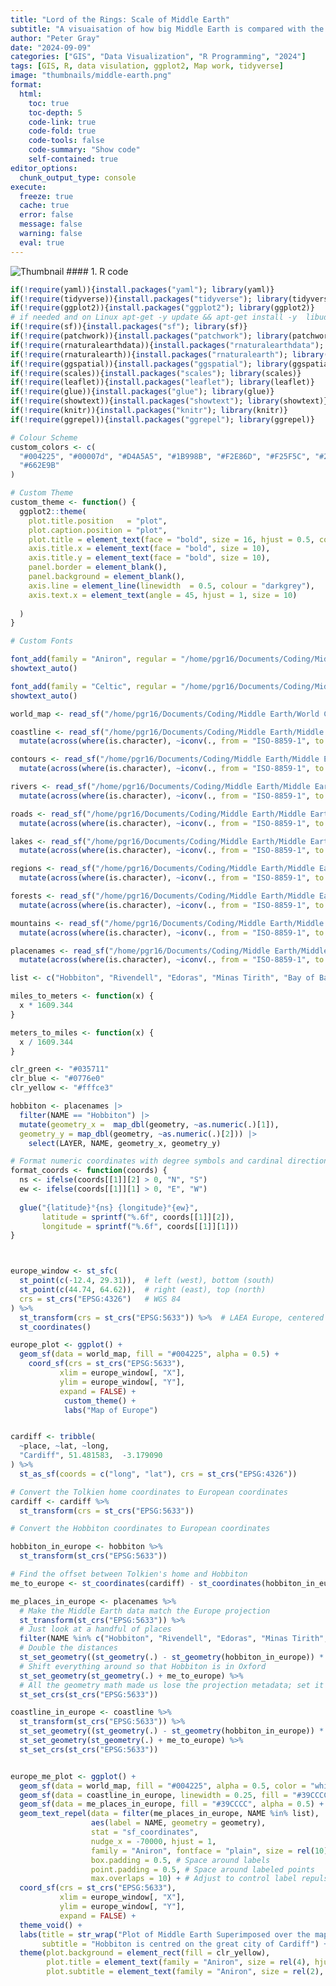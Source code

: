 ```yaml
---
title: "Lord of the Rings: Scale of Middle Earth"
subtitle: "A visuaisation of how big Middle Earth is compared with the size of Europe. Sam and Frodo walked a long way! Hobbiton is centered on Cardiff in Wales - just because"
author: "Peter Gray"
date: "2024-09-09" 
categories: ["GIS", "Data Visualization", "R Programming", "2024"]
tags: [GIS, R, data visulation, ggplot2, Map work, tidyverse]
image: "thumbnails/middle-earth.png"
format:
  html:
    toc: true
    toc-depth: 5
    code-link: true
    code-fold: true
    code-tools: false
    code-summary: "Show code"
    self-contained: true
editor_options: 
  chunk_output_type: console
execute: 
  freeze: true                                                  
  cache: true                                                   
  error: false
  message: false
  warning: false
  eval: true
---
```


![Thumbnail](thumbnails/middle-earth.png)
#### 1. R code
```r

if(!require(yaml)){install.packages("yaml"); library(yaml)}
if(!require(tidyverse)){install.packages("tidyverse"); library(tidyverse)}
if(!require(ggplot2)){install.packages("ggplot2"); library(ggplot2)}
# if needed and on Linux apt-get -y update && apt-get install -y  libudunits2-dev libgdal-dev libgeos-dev libproj-dev
if(!require(sf)){install.packages("sf"); library(sf)}
if(!require(patchwork)){install.packages("patchwork"); library(patchwork)}
if(!require(rnaturalearthdata)){install.packages("rnaturalearthdata"); library(rnaturalearthdata)}
if(!require(rnaturalearth)){install.packages("rnaturalearth"); library(rnaturalearth)}
if(!require(ggspatial)){install.packages("ggspatial"); library(ggspatial)}
if(!require(scales)){install.packages("scales"); library(scales)}
if(!require(leaflet)){install.packages("leaflet"); library(leaflet)}
if(!require(glue)){install.packages("glue"); library(glue)}
if(!require(showtext)){install.packages("showtext"); library(showtext)}
if(!require(knitr)){install.packages("knitr"); library(knitr)}
if(!require(ggrepel)){install.packages("ggrepel"); library(ggrepel)}

# Colour Scheme
custom_colors <- c(
  "#004225", "#00007d", "#D4A5A5", "#1B998B", "#F2E86D", "#F25F5C", "#247BA0",  
  "#662E9B"
)

# Custom Theme
custom_theme <- function() {
  ggplot2::theme(
    plot.title.position   = "plot",
    plot.caption.position = "plot",
    plot.title = element_text(face = "bold", size = 16, hjust = 0.5, color = "#000036"),
    axis.title.x = element_text(face = "bold", size = 10),
    axis.title.y = element_text(face = "bold", size = 10),
    panel.border = element_blank(),
    panel.background = element_blank(),
    axis.line = element_line(linewidth  = 0.5, colour = "darkgrey"),
    axis.text.x = element_text(angle = 45, hjust = 1, size = 10)
    
  )
}

# Custom Fonts 

font_add(family = "Aniron", regular = "/home/pgr16/Documents/Coding/Middle Earth/Fonts/anirm___.ttf")
showtext_auto()

font_add(family = "Celtic", regular = "/home/pgr16/Documents/Coding/Middle Earth/Fonts/UncialAntiqua-Regular.ttf")
showtext_auto()

world_map <- read_sf("/home/pgr16/Documents/Coding/Middle Earth/World Countries/ne_50m_admin_0_countries.shp")

coastline <- read_sf("/home/pgr16/Documents/Coding/Middle Earth/Middle Earth/Coastline2.shp") |> 
  mutate(across(where(is.character), ~iconv(., from = "ISO-8859-1", to = "UTF-8")))

contours <- read_sf("/home/pgr16/Documents/Coding/Middle Earth/Middle Earth/Contours_18.shp") |> 
  mutate(across(where(is.character), ~iconv(., from = "ISO-8859-1", to = "UTF-8")))

rivers <- read_sf("/home/pgr16/Documents/Coding/Middle Earth/Middle Earth/Rivers.shp") |> 
  mutate(across(where(is.character), ~iconv(., from = "ISO-8859-1", to = "UTF-8")))

roads <- read_sf("/home/pgr16/Documents/Coding/Middle Earth/Middle Earth/Roads.shp") |> 
  mutate(across(where(is.character), ~iconv(., from = "ISO-8859-1", to = "UTF-8")))

lakes <- read_sf("/home/pgr16/Documents/Coding/Middle Earth/Middle Earth/Lakes.shp") |> 
  mutate(across(where(is.character), ~iconv(., from = "ISO-8859-1", to = "UTF-8")))

regions <- read_sf("/home/pgr16/Documents/Coding/Middle Earth/Middle Earth/Regions_Anno.shp") |> 
  mutate(across(where(is.character), ~iconv(., from = "ISO-8859-1", to = "UTF-8")))

forests <- read_sf("/home/pgr16/Documents/Coding/Middle Earth/Middle Earth/Forests.shp") |> 
  mutate(across(where(is.character), ~iconv(., from = "ISO-8859-1", to = "UTF-8")))

mountains <- read_sf("/home/pgr16/Documents/Coding/Middle Earth/Middle Earth/Mountains_Anno.shp") |> 
  mutate(across(where(is.character), ~iconv(., from = "ISO-8859-1", to = "UTF-8")))

placenames <- read_sf("/home/pgr16/Documents/Coding/Middle Earth/Middle Earth/Combined_Placenames.shp") |> 
  mutate(across(where(is.character), ~iconv(., from = "ISO-8859-1", to = "UTF-8")))

list <- c("Hobbiton", "Rivendell", "Edoras", "Minas Tirith", "Bay of Bafalas", "Bay of Umbar", "Fangorn", "Grey Havens", "Helm's Deep", "Isengard", "Lórien", "Mirkwood", "Mt Doom", "Sea of Rhun", "Mt Doom")

miles_to_meters <- function(x) {
  x * 1609.344
}

meters_to_miles <- function(x) {
  x / 1609.344
}

clr_green <- "#035711"
clr_blue <- "#0776e0"
clr_yellow <- "#fffce3"

hobbiton <- placenames |> 
  filter(NAME == "Hobbiton") |> 
  mutate(geometry_x =  map_dbl(geometry, ~as.numeric(.)[1]),
  geometry_y = map_dbl(geometry, ~as.numeric(.)[2])) |> 
    select(LAYER, NAME, geometry_x, geometry_y)

# Format numeric coordinates with degree symbols and cardinal directions
format_coords <- function(coords) {
  ns <- ifelse(coords[[1]][2] > 0, "N", "S")
  ew <- ifelse(coords[[1]][1] > 0, "E", "W")
  
  glue("{latitude}°{ns} {longitude}°{ew}",
       latitude = sprintf("%.6f", coords[[1]][2]),
       longitude = sprintf("%.6f", coords[[1]][1]))
}



europe_window <- st_sfc(
  st_point(c(-12.4, 29.31)),  # left (west), bottom (south)
  st_point(c(44.74, 64.62)),  # right (east), top (north)
  crs = st_crs("EPSG:4326")   # WGS 84
) %>% 
  st_transform(crs = st_crs("EPSG:5633")) %>%  # LAEA Europe, centered in Portugal
  st_coordinates()

europe_plot <- ggplot() +
  geom_sf(data = world_map, fill = "#004225", alpha = 0.5) +
    coord_sf(crs = st_crs("EPSG:5633"),
           xlim = europe_window[, "X"],
           ylim = europe_window[, "Y"],
           expand = FALSE) +
            custom_theme() +
            labs("Map of Europe")


cardiff <- tribble(
  ~place, ~lat, ~long,
  "Cardiff", 51.481583,  -3.179090
) %>% 
  st_as_sf(coords = c("long", "lat"), crs = st_crs("EPSG:4326")) 

# Convert the Tolkien home coordinates to European coordinates
cardiff <- cardiff %>% 
  st_transform(crs = st_crs("EPSG:5633"))

# Convert the Hobbiton coordinates to European coordinates

hobbiton_in_europe <- hobbiton %>% 
  st_transform(st_crs("EPSG:5633"))

# Find the offset between Tolkien's home and Hobbiton
me_to_europe <- st_coordinates(cardiff) - st_coordinates(hobbiton_in_europe)

me_places_in_europe <- placenames %>% 
  # Make the Middle Earth data match the Europe projection
  st_transform(st_crs("EPSG:5633")) %>%
  # Just look at a handful of places
  filter(NAME %in% c("Hobbiton", "Rivendell", "Edoras", "Minas Tirith", "Mt Doom")) %>% 
  # Double the distances
  st_set_geometry((st_geometry(.) - st_geometry(hobbiton_in_europe)) * 2 + st_geometry(hobbiton_in_europe)) %>% 
  # Shift everything around so that Hobbiton is in Oxford
  st_set_geometry(st_geometry(.) + me_to_europe) %>% 
  # All the geometry math made us lose the projection metadata; set it again
  st_set_crs(st_crs("EPSG:5633"))

coastline_in_europe <- coastline %>% 
  st_transform(st_crs("EPSG:5633")) %>%
  st_set_geometry((st_geometry(.) - st_geometry(hobbiton_in_europe)) * 2 + st_geometry(hobbiton_in_europe)) %>% 
  st_set_geometry(st_geometry(.) + me_to_europe) %>% 
  st_set_crs(st_crs("EPSG:5633"))


europe_me_plot <- ggplot() + 
  geom_sf(data = world_map, fill = "#004225", alpha = 0.5, color = "white", linewidth = 0.25) +
  geom_sf(data = coastline_in_europe, linewidth = 0.25, fill = "#39CCCC") +
  geom_sf(data = me_places_in_europe, fill = "#39CCCC", alpha = 0.5) +
  geom_text_repel(data = filter(me_places_in_europe, NAME %in% list), 
                  aes(label = NAME, geometry = geometry), 
                  stat = "sf_coordinates",
                  nudge_x = -70000, hjust = 1, 
                  family = "Aniron", fontface = "plain", size = rel(10),
                  box.padding = 0.5, # Space around labels
                  point.padding = 0.5, # Space around labeled points
                  max.overlaps = 10) + # Adjust to control label repulsion
  coord_sf(crs = st_crs("EPSG:5633"),
           xlim = europe_window[, "X"],
           ylim = europe_window[, "Y"],
           expand = FALSE) +
  theme_void() +
  labs(title = str_wrap("Plot of Middle Earth Superimposed over the map of Europe", 40), 
       subtitle = "Hobbiton is centred on the great city of Cardiff") +
  theme(plot.background = element_rect(fill = clr_yellow),
        plot.title = element_text(family = "Aniron", size = rel(4), hjust = 0.02),
        plot.subtitle = element_text(family = "Aniron", size = rel(2), hjust = 0.02))


```
